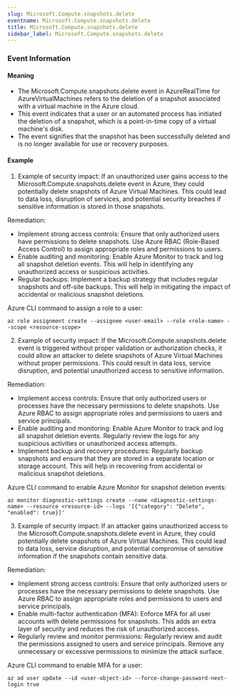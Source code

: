 ```yaml
--- 
slug: Microsoft.Compute.snapshots.delete
eventname: Microsoft.Compute.snapshots.delete
title: Microsoft.Compute.snapshots.delete
sidebar_label: Microsoft.Compute.snapshots.delete
---
```

                       
### Event Information

#### Meaning

- The Microsoft.Compute.snapshots.delete event in AzureRealTime for AzureVirtualMachines refers to the deletion of a snapshot associated with a virtual machine in the Azure cloud.
- This event indicates that a user or an automated process has initiated the deletion of a snapshot, which is a point-in-time copy of a virtual machine's disk.
- The event signifies that the snapshot has been successfully deleted and is no longer available for use or recovery purposes.

#### Example

1. Example of security impact: If an unauthorized user gains access to the Microsoft.Compute.snapshots.delete event in Azure, they could potentially delete snapshots of Azure Virtual Machines. This could lead to data loss, disruption of services, and potential security breaches if sensitive information is stored in those snapshots.

Remediation:
- Implement strong access controls: Ensure that only authorized users have permissions to delete snapshots. Use Azure RBAC (Role-Based Access Control) to assign appropriate roles and permissions to users.
- Enable auditing and monitoring: Enable Azure Monitor to track and log all snapshot deletion events. This will help in identifying any unauthorized access or suspicious activities.
- Regular backups: Implement a backup strategy that includes regular snapshots and off-site backups. This will help in mitigating the impact of accidental or malicious snapshot deletions.

Azure CLI command to assign a role to a user:
```
az role assignment create --assignee <user-email> --role <role-name> --scope <resource-scope>
```

2. Example of security impact: If the Microsoft.Compute.snapshots.delete event is triggered without proper validation or authorization checks, it could allow an attacker to delete snapshots of Azure Virtual Machines without proper permissions. This could result in data loss, service disruption, and potential unauthorized access to sensitive information.

Remediation:
- Implement access controls: Ensure that only authorized users or processes have the necessary permissions to delete snapshots. Use Azure RBAC to assign appropriate roles and permissions to users and service principals.
- Enable auditing and monitoring: Enable Azure Monitor to track and log all snapshot deletion events. Regularly review the logs for any suspicious activities or unauthorized access attempts.
- Implement backup and recovery procedures: Regularly backup snapshots and ensure that they are stored in a separate location or storage account. This will help in recovering from accidental or malicious snapshot deletions.

Azure CLI command to enable Azure Monitor for snapshot deletion events:
```
az monitor diagnostic-settings create --name <diagnostic-settings-name> --resource <resource-id> --logs '[{"category": "Delete", "enabled": true}]'
```

3. Example of security impact: If an attacker gains unauthorized access to the Microsoft.Compute.snapshots.delete event in Azure, they could potentially delete snapshots of Azure Virtual Machines. This could lead to data loss, service disruption, and potential compromise of sensitive information if the snapshots contain sensitive data.

Remediation:
- Implement strong access controls: Ensure that only authorized users or processes have the necessary permissions to delete snapshots. Use Azure RBAC to assign appropriate roles and permissions to users and service principals.
- Enable multi-factor authentication (MFA): Enforce MFA for all user accounts with delete permissions for snapshots. This adds an extra layer of security and reduces the risk of unauthorized access.
- Regularly review and monitor permissions: Regularly review and audit the permissions assigned to users and service principals. Remove any unnecessary or excessive permissions to minimize the attack surface.

Azure CLI command to enable MFA for a user:
```
az ad user update --id <user-object-id> --force-change-password-next-login true
```


 